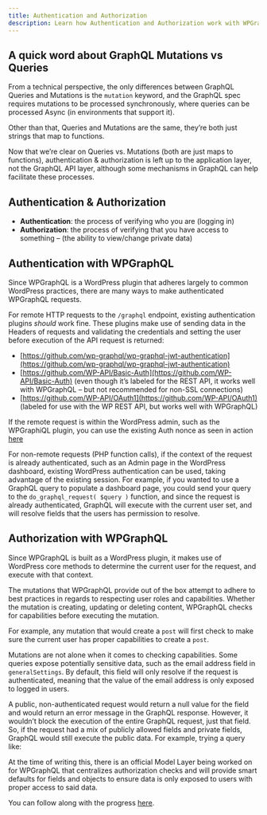 ```yaml
---
title: Authentication and Authorization
description: Learn how Authentication and Authorization work with WPGraphQL
---
```



## A quick word about GraphQL Mutations vs Queries

From a technical perspective, the only differences between GraphQL Queries and Mutations is the
`mutation` keyword, and the GraphQL spec requires mutations to be processed synchronously, where
queries can be processed Async (in environments that support it).

Other than that, Queries and Mutations are the same, they’re both just strings that map to functions.

Now that we’re clear on Queries vs. Mutations (both are just maps to functions), authentication & 
authorization is left up to the application layer, not the GraphQL API layer, although some mechanisms 
in GraphQL can help facilitate these processes.

## Authentication & Authorization
- **Authentication**: the process of verifying who you are (logging in)
- **Authorization**: the process of verifying that you have access to something – (the ability to
view/change private data)

## Authentication with WPGraphQL

Since WPGraphQL is a WordPress plugin that adheres largely to common WordPress practices, there are
many ways to make authenticated WPGraphQL requests.

For remote HTTP requests to the `/graphql` endpoint, existing authentication plugins _should_ work
fine. These plugins make use of sending data in the Headers of requests and validating the
credentials and setting the user before execution of the API request is returned:

- [https://github.com/wp-graphql/wp-graphql-jwt-authentication](https://github.com/wp-graphql/wp-graphql-jwt-authentication)
- [https://github.com/WP-API/Basic-Auth](https://github.com/WP-API/Basic-Auth) (even though it’s labeled for the REST API, it works well with WPGraphQL – but not recommended for non-SSL connections)
- [https://github.com/WP-API/OAuth1](https://github.com/WP-API/OAuth1) (labeled for use with the WP REST API, but works well with WPGraphQL)

If the remote request is within the WordPress admin, such as the WPGraphiQL plugin, you can use the
existing Auth nonce as seen in action [here](https://github.com/wp-graphql/wp-graphiql/blob/master/assets/app/src/App.js#L16-L29)

For non-remote requests (PHP function calls), if the context of the request is already authenticated,
such as an Admin page in the WordPress dashboard, existing WordPress authentication can be used,
taking advantage of the existing session. For example, if you wanted to use a GraphQL query to
populate a dashboard page, you could send your query to the `do_graphql_request( $query )` function,
and since the request is already authenticated, GraphQL will execute with the current user set,
and will resolve fields that the users has permission to resolve.

## Authorization with WPGraphQL

Since WPGraphQL is built as a WordPress plugin, it makes use of WordPress core methods to determine
the current user for the request, and execute with that context.

The mutations that WPGraphQL provide out of the box attempt to adhere to best practices in regards
to respecting user roles and capabilities. Whether the mutation is creating, updating or deleting
content, WPGraphQL checks for capabilities before executing the mutation.

For example, any mutation that would create a `post` will first check to make sure the current user
has proper capabilities to create a `post`.

Mutations are not alone when it comes to checking capabilities. Some queries expose potentially
sensitive data, such as the email address field in `generalSettings`. By default, this field will
only resolve if the request is authenticated, meaning that the value of the email address is only
exposed to logged in users.

A public, non-authenticated request would return a null value for the field and would return an
error message in the GraphQL response. However, it wouldn’t block the execution of the entire
GraphQL request, just that field. So, if the request had a mix of publicly allowed fields and
private fields, GraphQL would still execute the public data. For example, trying a query like:

<GraphiQL
  query='
    {
      generalSettings {
        title
        email
      }
    }
  '
/>

<Note title="Model Layer">
At the time of writing this, there is an official Model Layer being worked on for WPGraphQL that
centralizes authorization checks and will provide smart defaults for fields and objects to ensure
data is only exposed to users with proper access to said data.

You can follow along with the progress [here](https://github.com/wp-graphql/wp-graphql/search?q=model&unscoped_q=model&type=Issues).
</Note>

